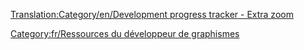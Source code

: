 [[Translation:Category/en/Development progress tracker - Extra zoom]]

[[Category:fr/Ressources du développeur de graphismes]]